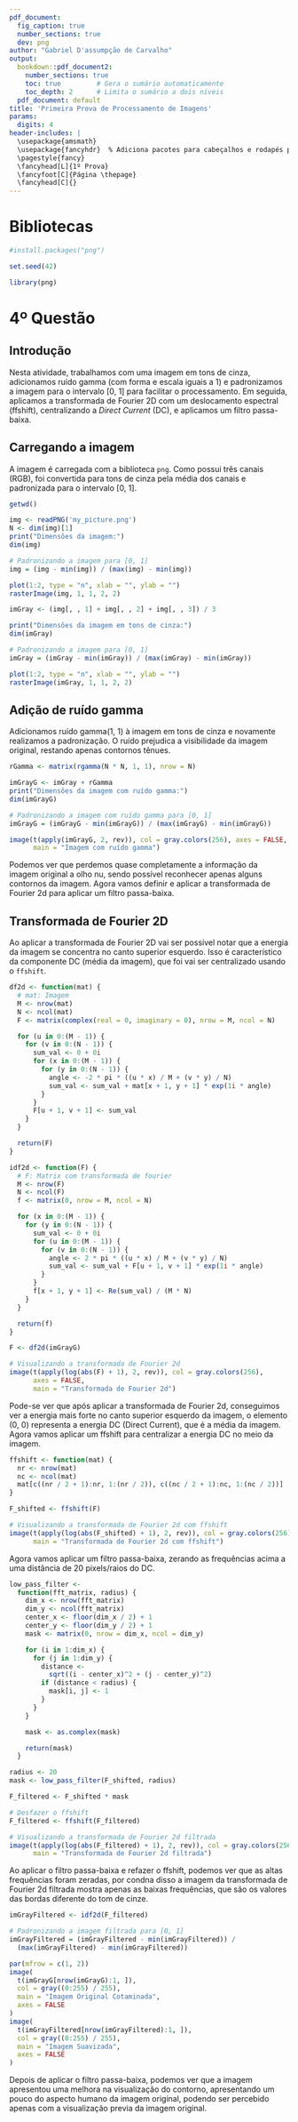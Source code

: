 ```yaml
---
pdf_document:
  fig_caption: true
  number_sections: true
  dev: png
author: "Gabriel D'assumpção de Carvalho"
output:
  bookdown::pdf_document2:
    number_sections: true
    toc: true         # Gera o sumário automaticamente
    toc_depth: 2      # Limita o sumário a dois níveis
  pdf_document: default
title: 'Primeira Prova de Processamento de Imagens'
params:
  digits: 4
header-includes: |
  \usepackage{amsmath}
  \usepackage{fancyhdr}  % Adiciona pacotes para cabeçalhos e rodapés personalizados
  \pagestyle{fancy}
  \fancyhead[L]{1º Prova}
  \fancyfoot[C]{Página \thepage}
  \fancyhead[C]{}
---
```


\newpage

# Bibliotecas

```r
#install.packages("png")

set.seed(42)

library(png)
```

# 4º Questão

## Introdução

Nesta atividade, trabalhamos com uma imagem em tons de cinza, adicionamos ruído gamma (com forma e escala iguais a 1) e padronizamos a imagem para o intervalo [0, 1] para facilitar o processamento. Em seguida, aplicamos a transformada de Fourier 2D com um deslocamento espectral (ffshift), centralizando a *Direct Current* (DC), e aplicamos um filtro passa-baixa.

## Carregando a imagem

A imagem é carregada com a biblioteca `png`. Como possui três canais (RGB), foi convertida para tons de cinza pela média dos canais e padronizada para o intervalo [0, 1].


```r
getwd()

img <- readPNG('my_picture.png')
N <- dim(img)[1]
print("Dimensões da imagem:")
dim(img)

# Padronizando a imagem para [0, 1]
img = (img - min(img)) / (max(img) - min(img)) 
```

```r
plot(1:2, type = "n", xlab = "", ylab = "")
rasterImage(img, 1, 1, 2, 2)
```

```r
imGray <- (img[, , 1] + img[, , 2] + img[, , 3]) / 3

print("Dimensões da imagem em tons de cinza:")
dim(imGray)

# Padronizando a imagem para [0, 1]
imGray = (imGray - min(imGray)) / (max(imGray) - min(imGray))
```

```r
plot(1:2, type = "n", xlab = "", ylab = "")
rasterImage(imGray, 1, 1, 2, 2)
```

## Adição de ruído gamma

Adicionamos ruído gamma(1, 1) à imagem em tons de cinza e novamente realizamos a padronização. O ruído prejudica a visibilidade da imagem original, restando apenas contornos tênues.

```r
rGamma <- matrix(rgamma(N * N, 1, 1), nrow = N)

imGrayG <- imGray + rGamma
print("Dimensões da imagem com ruído gamma:")
dim(imGrayG)

# Padronizando a imagem com ruído gamma para [0, 1]
imGrayG = (imGrayG - min(imGrayG)) / (max(imGrayG) - min(imGrayG))
```

```r
image(t(apply(imGrayG, 2, rev)), col = gray.colors(256), axes = FALSE, 
      main = "Imagem com ruído gamma")
```

Podemos ver que perdemos quase completamente a informação da imagem original a olho nu, sendo possível reconhecer apenas alguns contornos da imagem. Agora vamos definir e aplicar a transformada de Fourier 2d para aplicar um filtro passa-baixa.

## Transformada de Fourier 2D

Ao aplicar a transformada de Fourier 2D vai ser possível notar que a energia da imagem se concentra no canto superior esquerdo. Isso é característico da componente DC (média da imagem), que foi vai ser centralizado usando o `ffshift`.

```r

df2d <- function(mat) {
  # mat: Imagem
  M <- nrow(mat)
  N <- ncol(mat)
  F <- matrix(complex(real = 0, imaginary = 0), nrow = M, ncol = N)

  for (u in 0:(M - 1)) {
    for (v in 0:(N - 1)) {
      sum_val <- 0 + 0i
      for (x in 0:(M - 1)) {
        for (y in 0:(N - 1)) {
          angle <- -2 * pi * ((u * x) / M + (v * y) / N)
          sum_val <- sum_val + mat[x + 1, y + 1] * exp(1i * angle)
        }
      }
      F[u + 1, v + 1] <- sum_val
    }
  }

  return(F)
}

idf2d <- function(F) {
  # F: Matrix com transformada de fourier
  M <- nrow(F)
  N <- ncol(F)
  f <- matrix(0, nrow = M, ncol = N)

  for (x in 0:(M - 1)) {
    for (y in 0:(N - 1)) {
      sum_val <- 0 + 0i
      for (u in 0:(M - 1)) {
        for (v in 0:(N - 1)) {
          angle <- 2 * pi * ((u * x) / M + (v * y) / N)
          sum_val <- sum_val + F[u + 1, v + 1] * exp(1i * angle)
        }
      }
      f[x + 1, y + 1] <- Re(sum_val) / (M * N)
    }
  }

  return(f)
}
```

```r
F <- df2d(imGrayG)
```

```r
# Visualizando a transformada de Fourier 2d
image(t(apply(log(abs(F) + 1), 2, rev)), col = gray.colors(256), 
      axes = FALSE, 
      main = "Transformada de Fourier 2d")
```

Pode-se ver que após aplicar a transformada de Fourier 2d, conseguimos ver a energia mais forte no canto superior esquerdo da imagem, o elemento (0, 0) representa a energia DC (Direct Current), que é a média da imagem. Agora vamos aplicar um ffshift para centralizar a energia DC no meio da imagem.

```r
ffshift <- function(mat) {
  nr <- nrow(mat)
  nc <- ncol(mat)
  mat[c((nr / 2 + 1):nr, 1:(nr / 2)), c((nc / 2 + 1):nc, 1:(nc / 2))]
}
```

```r
F_shifted <- ffshift(F)
```

```r
# Visualizando a transformada de Fourier 2d com ffshift
image(t(apply(log(abs(F_shifted) + 1), 2, rev)), col = gray.colors(256), axes = FALSE, 
      main = "Transformada de Fourier 2d com ffshift")
```

Agora vamos aplicar um filtro passa-baixa, zerando as frequências acima a uma distância de 20 pixels/raios do DC.

```r
low_pass_filter <-
  function(fft_matrix, radius) {
    dim_x <- nrow(fft_matrix)
    dim_y <- ncol(fft_matrix)
    center_x <- floor(dim_x / 2) + 1
    center_y <- floor(dim_y / 2) + 1
    mask <- matrix(0, nrow = dim_x, ncol = dim_y)

    for (i in 1:dim_x) {
      for (j in 1:dim_y) {
        distance <-
          sqrt((i - center_x)^2 + (j - center_y)^2)
        if (distance < radius) {
          mask[i, j] <- 1
        }
      }
    }

    mask <- as.complex(mask)

    return(mask)
  }
```

```r
radius <- 20
mask <- low_pass_filter(F_shifted, radius)

F_filtered <- F_shifted * mask

# Desfazer o ffshift
F_filtered <- ffshift(F_filtered)
```

```r
# Visualizando a transformada de Fourier 2d filtrada
image(t(apply(log(abs(F_filtered) + 1), 2, rev)), col = gray.colors(256), axes = FALSE, 
      main = "Transformada de Fourier 2d filtrada")
```

Ao aplicar o filtro passa-baixa e refazer o ffshift, podemos ver que as altas frequências foram zeradas, por condna disso a imagem da transformada de Fourier 2d filtrada mostra apenas as baixas frequências, que são os valores das bordas diferente do tom de cinze.

```r
imGrayFiltered <- idf2d(F_filtered)

# Padronizando a imagem filtrada para [0, 1]
imGrayFiltered = (imGrayFiltered - min(imGrayFiltered)) / 
  (max(imGrayFiltered) - min(imGrayFiltered))
```

```r
par(mfrow = c(1, 2))
image(
  t(imGrayG[nrow(imGrayG):1, ]),
  col = gray((0:255) / 255),
  main = "Imagem Original Cotaminada",
  axes = FALSE
)
image(
  t(imGrayFiltered[nrow(imGrayFiltered):1, ]),
  col = gray((0:255) / 255),
  main = "Imagem Suavizada",
  axes = FALSE
)
```

Depois de aplicar o filtro passa-baixa, podemos ver que a imagem apresentou uma melhora na visualização do contorno, apresentando um pouco do aspecto humano da imagem original, podendo ser percebido apenas com a visualização previa da imagem original.


